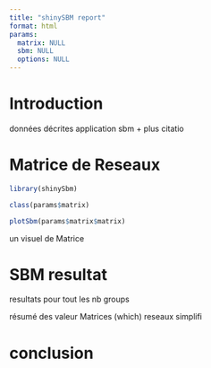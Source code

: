 ```yaml
---
title: "shinySBM report"
format: html
params:
  matrix: NULL
  sbm: NULL
  options: NULL
---
```


# Introduction

données décrites
application sbm + plus citatio

# Matrice de Reseaux

```r
library(shinySbm)
```


```r
class(params$matrix)
```

```r
plotSbm(params$matrix$matrix)
```


un visuel de Matrice

# SBM resultat

resultats pour tout les nb groups

résumé des valeur
Matrices (which)
reseaux simplifi

# conclusion
